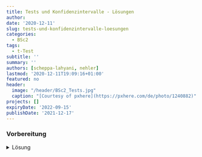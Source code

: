 ```yaml
---
title: Tests und Konfidenzintervalle - Lösungen
author: 
date: '2020-12-11'
slug: tests-und-konfidenzintervalle-loesungen
categories:
  - BSc2
tags:
  - t-Test
subtitle: ''
summary: ''
authors: [scheppa-lahyani, nehler]
lastmod: '2020-12-11T19:09:16+01:00'
featured: no
header:
  image: "/header/BSc2_Tests.jpg"
  caption: "[Courtesy of pxhere](https://pxhere.com/de/photo/1240882)"
projects: []
expiryDate: '2022-09-15'
publishDate: '2021-12-17'
---
```


### Vorbereitung

<details><summary>Lösung</summary>


Laden Sie zunächst den Datensatz `fb21` von der pandar-Website.

```r
load(url('https://pandar.netlify.app/post/fb21.rda'))
```

Alternativ können Sie die fertige R-Daten-Datei [<i class="fas fa-download"></i> hier herunterladen](/post/fb21.rda). Die Bedeutung der einzelnen Variablen und ihre Antwortkategorien können Sie dem Dokument [Variablenübersicht.docx](/post/variablen.pdf) entnehmen.

Prüfen Sie zur Sicherheit, ob alles funktioniert hat:

```r
dim(fb21)
str(fb21)
```

Der Datensatz besteht aus `r nrow(fb21)` Zeilen (Beobachtungen) und `r ncol(fb21)` Spalten (= Variablen). Falls Sie bereits eigene Variablen erstellt haben, kann die Spaltenzahl natürlich abweichen.


## Aufgabe 1

Im Laufe der Aufgaben sollen Sie auch Funktionen aus Paketen nutzen, die nicht standardmäßig aktiviert und auch eventuell noch nicht installiert sind. Sorgen Sie in dieser Aufgabe zunächst dafür, dass Sie Funktionen aus den Paketen `psych`, `nortest` und `car` nutzbar sind. Denken Sie an die beiden dargestellten Schritte aus dem Tutorial und auch daran, dass eine Installation nur einmalig notwendig ist. 

<details><summary>Lösung</summary>

Installieren aller wichtigen Packages. Beachten Sie, dass das `psych` Paket eventuell schon im Tutorial installiert wurde, weshalb Sie dies nicht nochmal machen müssten.

```r
install.packages("psych")
install.packages("nortest")
install.packages("car")
```

Damit die Funktionen ansprechbar sind, müssen die Pakete auch noch mittels `load` aktiviert werden.

```r
library(psych)
library(nortest)
library(car)
```

</details>



## Aufgabe 2

Die mittlere Lebenszufriedenheit (`lz`) in Deutschland liegt bei $\mu$ = 4.7.

**2.1** Was ist der Mittelwert ($\bar{x}$), die Standardabweichung (*SD*, $\hat\sigma$) und der Standardfehler ($\sigma_{\bar{x}}$) der Lebenszufriedenheit in der Gruppe der Psychologie-Studierenden?

<details><summary>Lösung</summary>

**Variante 1**:

```r
mean.lz <- mean(fb21$lz, na.rm = T) #Mittelwert
mean.lz

sd.lz <- sd(fb21$lz, na.rm = T) #Standardabweichung
sd.lz

n.lz <- length(na.omit(fb21$lz)) #Stichprobengröße
se.lz <- sd.lz/sqrt(n.lz) #Standardfehler
se.lz
```

* Der Mittelwert der Lebenszufriedenheit in der Stichprobe liegt bei `r round(mean.lz, digits = 3)`.
* Die Standardabweichung der Lebenszufriedenheit beträgt `r round(sd.lz, digits = 3)`.
* Der Standardfehler der Lebenszufriedenheit beträgt `r round(se.lz, digits = 3)`.

**Variante 2**:

```r
describe(fb21$lz) #Funktion aus Paket "psych"
```

</details>



**2.2** Sind die Lebenszufriedenheitswerte normalverteilt? Veranschaulichen Sie dies mit einem geeigneten Plot. Benutzen Sie die `lillie.test`-Funktion aus dem `nortest`-Paket sowie die `qqPlot`-Funktion aus dem `car`-Paket. Wie unterscheiden sie sich? Wann kann man in diesem Fall von einer Normalverteilung ausgehen?

<details><summary>Lösung</summary>

```r
#geeigneter Plot: QQ-Plot. Alle Punkte sollten auf einer Linie liegen.
qqnorm(fb21$lz)
qqline(fb21$lz)

#Die qqPlot-Funktion zeichnet ein Konfidenzintervall in den QQ-Plot. Dies macht es für Betrachter:innen einfacher zu entscheiden, ob alle Punkte in etwa auf einer Linie liegen. Die Punkte sollten nicht außerhalb der blauen Linien liegen.
qqPlot(fb21$lz)

#Der Lillie-Test (Kolmogorov-Smirnov Test) testet die H0, dass eine Normalverteilung vorliegt. Daher sollte der Test nicht signifikant sein
lillie.test(fb21$lz)
```
Sowohl der QQ-Plot als auch der Lilliefors-Test prüfen die Daten auf Normalverteilung, wobei der QQ-Plot grafisch und der Lilliefors-Test inferenzstatistisch vorgeht. Beides weist darauf hin, dass die Daten **nicht** normalverteilt sind.

</details>



**2.3** Unterscheidet sich die Lebenszufriedenheit der Psychologie-Studierenden von der Lebenszufriedenheit der Gesamtbevölkerung ($\mu$ = 4.7)? Bestimmen Sie das 99%ige Konfidenzintervall.

<details><summary>Lösung</summary>

Da die Varianz der Grundgesamtheit nicht bekannt ist, wird ein t-Test herangezogen.
Obwohl keine Normalverteilung vorliegt, können wir aufgrund des *zentralen Grenzwertsatzes* trotzdem einen t-Test rechnen.

**Hypothesengenerierung:**

$\alpha$ = .05 

$H_0$: Die durchschnittliche Lebenzufriedenheit der Psychologie-Studierenden $\mu_1$ unterscheidet sich nicht von der Lebenszufriedenheit der Gesamtbevölkerung $\mu_0$.

$H_0$: $\mu_0$ $=$ $\mu_1$

$H_1$: Die durchschnittliche Lebenzufriedenheit der Psychologie-Studierenden $\mu_1$ unterscheidet sich von der Lebenszufriedenheit der Gesamtbevölkerung $\mu_0$.

$H_1$: $\mu_0$ $\neq$ $\mu_1$

```r
t.test(fb21$lz, mu=4.7)
t.test(fb21$lz, mu=4.7, conf.level = 0.99) #Default ist 95%, deshalb erhöhen wir auf 99%
```

Mit einer Irrtumswahrscheinlichkeit von 5% kann die $H_0$ verworfen werden. Die Psychologie-Studierenden unterscheiden sich in ihrer Lebenszufriedenheit von der Gesamtbevölkerung. 

</details>



## Aufgabe 3

Die durchschnittliche Abschlussnote im Fach Psychologie (Bachelor) ist 2.01 ($\sigma$ = 0.57). Eine Forschungsgruppe vermutet, dass sich die durchschnittliche Abschlussnote über die Jahre verändert hat und nun besser ist. Um dies zu überpruefen, untersucht die Forschungsgruppe eine zufällige Stichprobe aus 140 Psychologie-Studierenden (*N* = 140). Sie ermitteln eine durchschnittliche Abschlussnote von 1.81.

**3.1** Reicht diese Information aus, um nachzuweisen, dass sich die durchschnittliche Abschlussnote verändert hat? Berechnen Sie wenn möglich, ob es eine Veränderung gab ($\alpha$ = .05).

<details><summary>Lösung</summary>

Ja, diese Informationen reichen aus. Die Standardabweichung der Stichprobe wird nicht benötigt.

**Hypothesengenerierung:**

$\alpha$ = .05 

$H_0$: Die durchschnittliche Abschlussnote der Psychologie-Studierenden $\mu_1$ ist schlechter oder gleich groß wie zuvor ($\mu_0$).

$H_0$: $\mu_0$ $\leq$ $\mu_1$

$H_1$: Die durchschnittliche Abschlussnote der Psychologie-Studierenden $\mu_1$ ist besser als zuvor ($\mu_0$).

$H_1$: $\mu_0$ $>$ $\mu_1$

```r
mean.note <- 2.01 #Mittelwert alt
mean.sd <- 0.57 #Standardabweichung alt
n.new.note <- 140 #Stichprobengröße
new.mean.note <- 1.81 #Mittelwert neu
se.mean.note <- 0.57/sqrt(n.new.note) #Standardfehler
z.note <- abs((new.mean.note-mean.note)/se.mean.note) #empirischer z-Wert
z.note

z_krit <- qnorm(1-.05) #kritischer z-Wert
z_krit

z.note > z_krit #Signifikanzentscheidung
```

Mit einer Irrtumswahrscheinlichkeit von 5% wird die $H_0$ (keine Veränderung) verworfen. Die Abschlussnote hat sich über die Jahre verbessert.

</details>



**3.2** Wieviel Prozent der damaligen Fälle hatten eine bessere Abschlussnote als die neue ermittelte Abschlussnote von 1.81?

<details><summary>Lösung</summary>

```r
p.norm <- pnorm(q = 1.81, mean = 2.01,sd = .57, lower.tail = T)*100
```

```r
pnorm(q = 1.81, mean = 2.01,sd = .57, lower.tail = T)*100
```

Nur `r round(p.norm, digits = 2)`% der Fälle hatten eine bessere Abschlussnote als 1.81. Dies unterstützt das Ergebnis, dass sich der neue Wert von dem bisherigen Mittelwert unterscheidet.  

</details>



## Aufgabe 4

**4.1** Unterscheiden sich die Extraversionswerte (`extra`) der Studierenden der Psychologie (1. Semester) von den Extraversionswerten der Gesamtbevölkerung ($\mu$ = 3.5)? Bestimmen Sie das 95%ige Konfidenzintervall und die Effektgröße.

<details><summary>Lösung</summary>

**Hypothesengenerierung:**

$\alpha$ = .05 

$H_0$: Die durchschnittlichen Extraversionswerte der Psychologie-Studierenden $\mu_1$ unterscheiden sich nicht von den Werten der Gesamtbevölkerung $\mu_0$.

$H_0$: $\mu_0$ $=$ $\mu_1$

$H_1$: Die durchschnittlichen Extraversionswerte der Psychologie-Studierenden $\mu_1$ unterscheiden sich von den Werten der Gesamtbevölkerung $\mu_0$.

$H_1$: $\mu_0$ $\neq$ $\mu_1$

```r
t.test(fb21$extra, mu=3.5)
```

```r
t.test1 <- t.test(fb21$extra, mu=3.5)
conf.int1 <- t.test1$conf.int
```

Mit einer Irrtumswahrscheinlichkeit von 5% kann die $H_0$ verworfen werden. Die Psychologie-Studierenden unterscheiden sich in ihrer Extraversion von der Gesamtbevölkerung. 
Das 95%-ige Konfidenzintervall liegt zwischen `r round(conf.int1[1], digits = 2)` und `r round(conf.int1[2], digits = 2)`. Das bedeutet, dass in 95% der Fälle in einer wiederholten Ziehung aus der Grundgesamtheit die mittleren Verträglichkeitswerte zwischen `r round(conf.int1[1], digits = 2)` und `r round(conf.int1[2], digits = 2)` liegen.

**Effektgröße:**

```r
mean_extra <- mean(fb21$extra, na.rm = T) #MW der Stichprobe
sd_extra <- sd(fb21$extra, na.rm = T) #Stichproben SD (Populationsschätzer)
mean_Popu_extra <- 3.5 #MW der Grundgesamtheit
d1 <- abs((mean_extra - mean_Popu_extra)/sd_extra) #abs(), da Betrag
d1
```

Die Effektgröße ist mit `r round(d1, digits = 2)` als klein einzuordnen.

</details>



**4.2** Sind die Nerdiness-Werte (`nerd`) der Psychologie-Studierenden (1. Semester) größer als die Nerdiness-Werte der Gesamtbevölkerung ($\mu$ = 2.9)? Bestimmen Sie das 99%ige Konfidenzintervall und die Effektgröße.

<details><summary>Lösung</summary>

**Hypothesengenerierung:**

$\alpha$ = .05 

$H_0$: Die durchschnittlichen Nerdiness-Werte der Psychologie-Studierenden $\mu_1$ sind geringer oder gleich gross wie die Werte der Gesamtbevölkerung $\mu_0$.

$H_0$: $\mu_0$ $\geq$ $\mu_1$

$H_1$: Die durchschnittlichen Nerdiness-Werte der Psychologie-Studierenden $\mu_1$ sind groesser als die Werte der Gesamtbevölkerung $\mu_0$.

$H_1$: $\mu_0$ $<$ $\mu_1$

```r
t.test(fb21$nerd, mu=2.9, alternative="greater", conf.level = 0.99)
```

```r
t.test2 <- t.test(fb21$nerd, mu=2.9, alternative="greater", conf.level = 0.99)
conf.int2 <- t.test2$conf.int
```

Mit einer Irrtumswahrscheinlichkeit von 5% kann die $H_0$ verworfen und die $H_1$ angenommen werden. Die Psychologie-Studierenden haben höhere Nerdiness-Werte im Vergleich zur Gesamtbevölkerung.
Mit einer 99%-igen Wahrscheinlichkeit liegt der wahre Nerdiness-Wert $\mu$ zwischen `r round(conf.int2[1], digits = 2)` und $\infty$ (außerhalb des definierten Wertebereichs).

**Effektgröße:**

```r
mean_nerd <- mean(fb21$nerd, na.rm = T) #MW der Stichprobe
sd_nerd <- sd(fb21$nerd, na.rm = T) #Stichproben SD (Populationsschätzer)
mean_Popu_nerd <- 2.9 #MW der Grundgesamtheit
d2 <- abs((mean_nerd - mean_Popu_nerd)/sd_nerd) #abs(), da Betrag
d2
```

Die Effektgröße ist mit `r round(d2, digits = 2)` als klein bis mittel einzuordnen.

</details>



**4.3** Sind die Psychologie-Studierenden (1. Semester) verträglicher (`vertr`) als die Grundgesamtheit ($\mu$ = 3.9)? Bestimmen Sie das 95%ige Konfidenzintervall und die Effektgröße.

<details><summary>Lösung</summary>

**Hypothesengenerierung:**

$\alpha$ = .05 

$H_0$: Die durchschnittlichen Verträglichkeitswerte der Psychologie-Studierenden $\mu_1$ sind geringer oder gleich gross wie die Werte der Gesamtbevölkerung $\mu_0$.

$H_0$: $\mu_0$ $\geq$ $\mu_1$

$H_1$: Die durchschnittlichen Verträglichkeitswerte der Psychologie-Studierenden $\mu_1$ sind größer als die Werte der Gesamtbevölkerung $\mu_0$.

$H_1$: $\mu_0$ $<$ $\mu_1$

```r
t.test(fb21$vertr, mu=3.9, alternative = "greater")
```

```r
t.test3 <- t.test(fb21$vertr, mu=3.9, alternative = "greater")
conf.int3 <- t.test3$conf.int
```

Mit einer Irrtumswahrscheinlichkeit von 5% kann die $H_0$ verworfen und die $H_1$ angenommen werden. Die Psychologie-Studierenden haben höhere Verträglichkeitswerte im Vergleich zur Gesamtbevölkerung.
Das 95%-ige Konfidenzintervall liegt zwischen `r round(conf.int3[1], digits = 2)` und $\infty$ (außerhalb des definierten Wertebereichs). Das bedeutet, dass in 95% der Fälle in einer wiederholten Ziehung aus der Grundgesamtheit die mittleren Verträglichkeitswerte zwischen `r round(conf.int3[1], digits = 2)` und $\infty$ (außerhalb des definierten Wertebereichs) liegen.

**Effektgröße:**

```r
mean_vertr <- mean(fb21$vertr, na.rm = T) #MW der Stichprobe
sd_vertr <- sd(fb21$vertr, na.rm = T) #Stichproben SD (Populationsschätzer)
mean_Popu_vertr <- 3.9 #MW der Grundgesamtheit
d3 <- abs((mean_vertr - mean_Popu_vertr)/sd_vertr) #abs(), da Betrag
d3
```

Die Effektgröße ist mit `r round(d3, digits = 2)` als mittel einzuordnen.

</details>
